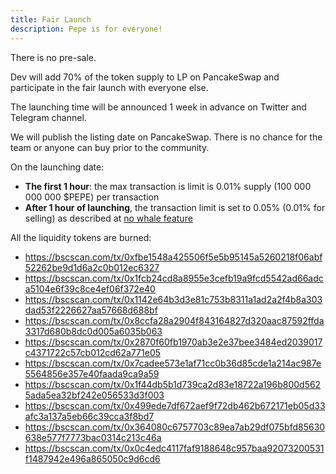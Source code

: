 ```yaml
---
title: Fair Launch
description: Pepe is for everyone!
---
```


There is no pre-sale.

Dev will add 70% of the token supply to LP on PancakeSwap and participate in the fair launch with everyone else.

The launching time will be announced 1 week in advance on Twitter and Telegram channel.

We will publish the listing date on PancakeSwap. There is no chance for the team or anyone can buy prior to the community.

On the launching date:

- **The first 1 hour**: the max transaction is limit is 0.01% supply (100 000 000 000 $PEPE) per transaction
- **After 1 hour of launching**, the transaction limit is set to 0.05% (0.01% for selling) as described at [no whale feature](/no-whale)


All the liquidity tokens are burned:

- https://bscscan.com/tx/0xfbe1548a425506f5e5b95145a5260218f06abf52262be9d1d6a2c0b012ec6327
- https://bscscan.com/tx/0x1fcb24cd8a8955e3cefb19a9fcd5542ad66adca5104e6f39c8ce4ef06f372e40
- https://bscscan.com/tx/0x1142e64b3d3e81c753b8311a1ad2a2f4b8a303dad53f2226627aa57668d688bf
- https://bscscan.com/tx/0x8ccfa28a2904f843164827d320aac87592ffda3317d680b8dc0d005a6035b063
- https://bscscan.com/tx/0x2870f60fb1970ab3e2e37bee3484ed2039017c4371722c57cb012cd62a771e05
- https://bscscan.com/tx/0x7cadee573e1af71cc0b36d85cde1a214ac987e5564856e357e40faada9ca9a59
- https://bscscan.com/tx/0x1f44db5b1d739ca2d83e18722a196b800d5625ada5ea32bf242e056533d3f003
- https://bscscan.com/tx/0x499ede7df672aef9f72db462b672171eb05d33afc3a137a5eb66c39cca3f8bd7
- https://bscscan.com/tx/0x364080c6757703c89ea7ab29df075bfd85630638e577f7773bac0314c213c46a
- https://bscscan.com/tx/0x0c4edc4117faf9188648c957baa92073200531f1487942e496a865050c9d6cd6
